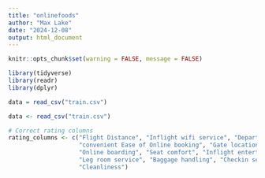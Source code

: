 ---
title: "onlinefoods"
author: "Max Lake"
date: "2024-12-08"
output: html_document
---

```{r setup, include=FALSE} 
knitr::opts_chunk$set(warning = FALSE, message = FALSE) 
```

```{r}
library(tidyverse)
library(readr)
library(dplyr)
```

```{r}
data = read_csv("train.csv")
```

```{r}
data <- read_csv("train.csv")


```

```{r}
# Correct rating columns
rating_columns <- c("Flight Distance", "Inflight wifi service", "Departure/Arrival time", 
                    "convenient Ease of Online booking", "Gate location", "Food and drink", 
                    "Online boarding", "Seat comfort", "Inflight entertainment", "On-board service", 
                    "Leg room service", "Baggage handling", "Checkin service", "Inflight service", 
                    "Cleanliness")
```

